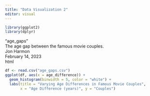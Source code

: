 ```yaml
---
title: "Data Visualization 2"
editor: visual
---
```


```r
library(ggplot2)
library(dplyr)
```

"age_gaps"\
The age gap between the famous movie couples.\
Jon Harmon\
February 14, 2023\
html\

```r
df <- read.csv("age_gaps.csv")
ggplot(df, aes(x = age_difference)) +
  geom_histogram(binwidth = 5, color = "white") +
  labs(title = "Varying Age Differences in Famous Movie Couples",
       x = "Age Difference (years)", y = "Couples")
```
